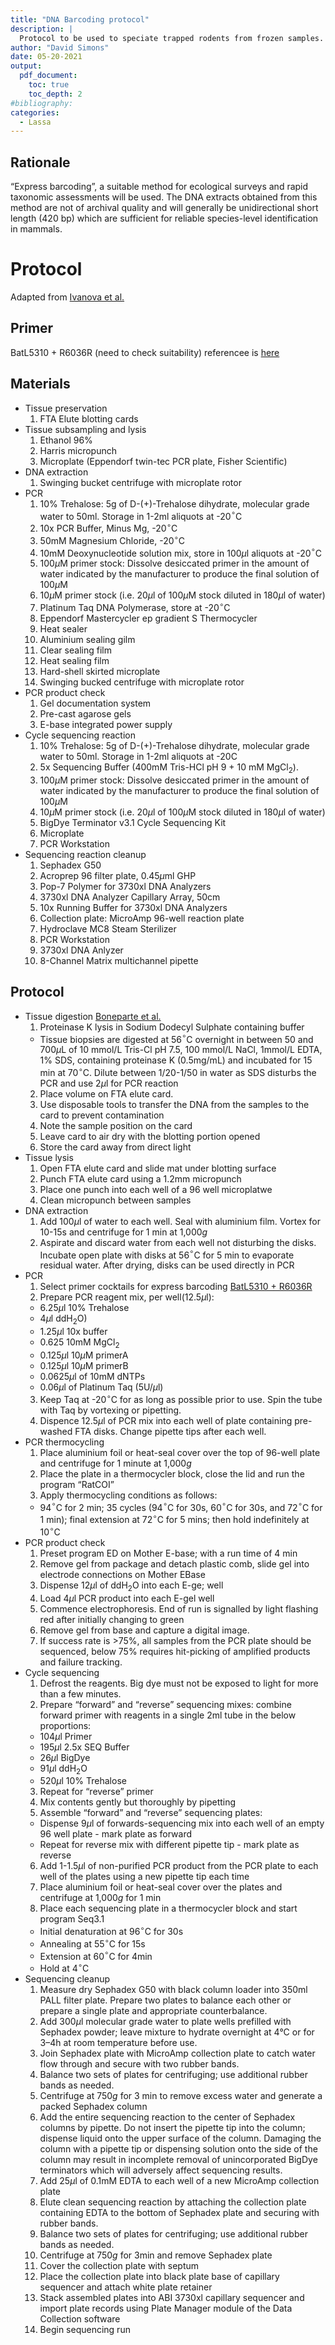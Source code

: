 ```yaml
---
title: "DNA Barcoding protocol"
description: |
  Protocol to be used to speciate trapped rodents from frozen samples. Protocol developed from DNA Barcoding in Mammals (Ivanova, Clare and Borisenko) from DNA Barcodes: Methods and Protocols.
author: "David Simons"
date: 05-20-2021
output:
  pdf_document:
    toc: true
    toc_depth: 2
#bibliography:
categories:
  - Lassa
---
```


## Rationale

"Express barcoding", a suitable method for ecological surveys and rapid taxonomic assessments will be used. The DNA extracts obtained from this method are not of archival quality and will generally be unidirectional short length (420 bp) which are sufficient for reliable species-level identification in mammals.

# Protocol
Adapted from [Ivanova et al.](https://www.researchgate.net/profile/Alex-Borisenko/publication/225287508_DNA_barcoding_in_mammals/links/02e7e5294b96c0e680000000/DNA-barcoding-in-mammals.pdf)

## Primer

BatL5310 + R6036R (need to check suitability) referencee is [here]((https://onlinelibrary.wiley.com/doi/10.1111/j.1471-8286.2007.01752.x))

## Materials

  + Tissue preservation
    1. FTA Elute blotting cards
  + Tissue subsampling and lysis
    1. Ethanol 96%
    2. Harris micropunch
    3. Microplate (Eppendorf twin-tec PCR plate, Fisher Scientific)
  + DNA extraction
    1. Swinging bucket centrifuge with microplate rotor
  + PCR
    1. 10% Trehalose: 5g of D-(+)-Trehalose dihydrate, molecular grade water to 50ml. Storage in 1-2ml aliquots at -20$^\circ$C
    2. 10x PCR Buffer, Minus Mg, -20$^\circ$C
    3. 50mM Magnesium Chloride, -20$^\circ$C
    4. 10mM Deoxynucleotide solution mix, store in 100$\mu$l aliquots at -20$^\circ$C
    5. 100$\mu$M primer stock: Dissolve desiccated primer in the amount of water indicated by the manufacturer to produce the final solution of 100$\mu$M
    6. 10$\mu$M primer stock (i.e. 20$\mu$l of 100$\mu$M stock diluted in 180$\mu$l of water)
    7. Platinum Taq DNA Polymerase, store at -20$^\circ$C
    8. Eppendorf Mastercycler ep gradient S Thermocycler
    9. Heat sealer
    10. Aluminium sealing gilm
    11. Clear sealing film
    12. Heat sealing film
    13. Hard-shell skirted microplate
    14. Swinging bucked centrifuge with microplate rotor
  + PCR product check
    1. Gel documentation system
    2. Pre-cast agarose gels
    3. E-base integrated power supply
  + Cycle sequencing reaction
    1. 10% Trehalose: 5g of D-(+)-Trehalose dihydrate, molecular grade water to 50ml. Storage in 1-2ml aliquots at -20C
    2. 5x Sequencing Buffer (400mM Tris-HCl pH 9 + 10 mM MgCl~2~).
    3. 100$\mu$M primer stock: Dissolve desiccated primer in the amount of water indicated by the manufacturer to produce the final solution of 100$\mu$M
    4. 10$\mu$M primer stock (i.e. 20$\mu$l of 100$\mu$M stock diluted in 180$\mu$l of water)
    5. BigDye Terminator v3.1 Cycle Sequencing Kit
    6. Microplate
    7. PCR Workstation
  + Sequencing reaction cleanup
    1. Sephadex G50
    2. Acroprep 96 filter plate, 0.45$\mu$ml GHP
    3. Pop-7 Polymer for 3730xl DNA Analyzers
    4. 3730xl DNA Analyzer Capillary Array, 50cm
    5. 10x Running Buffer for 3730xl DNA Analyzers
    6. Collection plate: MicroAmp 96-well reaction plate
    7. Hydroclave MC8 Steam Sterilizer
    8. PCR Workstation
    9. 3730xl DNA Anlyzer
    10. 8-Channel Matrix multichannel pipette
    
## Protocol

  + Tissue digestion [Boneparte et al.](https://journals.sagepub.com/doi/suppl/10.1177/0023677212473918/suppl_file/suppl-appendix.pdf)
    1. Proteinase K lysis in Sodium Dodecyl Sulphate containing buffer
      + Tissue biopsies are digested at 56$^\circ$C overnight in between 50 and 700$\mu$L of 10 mmol/L Tris-Cl pH 7.5, 100 mmol/L NaCl, 1mmol/L EDTA, 1% SDS, containing proteinase K (0.5mg/mL) and incubated for 15 min at 70$^\circ$C. Dilute between 1/20-1/50 in water as SDS disturbs the PCR and use 2$\mu$l for PCR reaction
    2. Place volume on FTA elute card.
    3. Use disposable tools to transfer the DNA from the samples to the card to prevent contamination
    4. Note the sample position on the card
    5. Leave card to air dry with the blotting portion opened
    6. Store the card away from direct light
  + Tissue lysis 
    1. Open FTA elute card and slide mat under blotting surface
    2. Punch FTA elute card using a 1.2mm micropunch
    3. Place one punch into each well of a 96 well microplatwe
    4. Clean micropunch between samples
  + DNA extraction
    1. Add 100$\mu$l of water to each well. Seal with aluminium film. Vortex for 10-15s and centrifuge for 1 min at 1,000*g*
    2. Aspirate and discard water from each well not disturbing the disks. Incubate open plate with disks at 56$^\circ$C for 5 min to evaporate residual water. After drying, disks can be used directly in PCR
  + PCR
    1. Select primer cocktails for express barcoding [BatL5310 + R6036R](https://onlinelibrary.wiley.com/doi/10.1111/j.1471-8286.2007.01752.x)
    2. Prepare PCR reagent mix, per well(12.5$\mu$l):
      + 6.25$\mu$l 10% Trehalose
      + 4$\mu$l ddH~2~O)
      + 1.25$\mu$l 10x buffer
      + 0.625 10mM MgCl~2~
      + 0.125$\mu$l 10$\mu$M primerA
      + 0.125$\mu$l 10$\mu$M primerB
      + 0.0625$\mu$l of 10mM dNTPs
      + 0.06$\mu$l of Platinum Taq (5U/$\mu$l)
    3. Keep Taq at -20$^\circ$C for as long as possible prior to use. Spin the tube with Taq by vortexing or pipetting.
    4. Dispence 12.5$\mu$l of PCR mix into each well of plate containing pre-washed FTA disks. Change pipette tips after each well.
  + PCR thermocycling
    1. Place aluminium foil or heat-seal cover over the top of 96-well plate and centrifuge for 1 minute at 1,000*g*
    2. Place the plate in a thermocycler block, close the lid and run the program "RatCOI"
    3. Apply thermocycling conditions as follows:
      + 94$^\circ$C for 2 min; 35 cycles (94$^\circ$C for 30s, 60$^\circ$C for 30s, and 72$^\circ$C for 1 min); final extension at 72$^\circ$C for 5 mins; then hold indefinitely at 10$^\circ$C
  + PCR product check
    1. Preset program ED on Mother E-base; with a run time of 4 min
    2. Remove gel from package and detach plastic comb, slide gel into electrode connections on Mother EBase
    3. Dispense 12$\mu$l of ddH~2~O into each E-ge; well
    4. Load 4$\mu$l PCR product into each E-gel well
    5. Commence electrophoresis. End of run is signalled by light flashing red after initially changing to green
    6. Remove gel from base and capture a digital image. 
    7. If success rate is >75%, all samples from the PCR plate should be sequenced, below 75% requires hit-picking of amplified products and failure tracking. 
  + Cycle sequencing
    1. Defrost the reagents. Big dye must not be exposed to light for more than a few minutes.
    2. Prepare "forward" and "reverse" sequencing mixes: combine forward primer with reagents in a single 2ml tube in the below proportions:
      + 104$\mu$l Primer
      + 195$\mu$l 2.5x SEQ Buffer
      + 26$\mu$l BigDye
      + 91$\mu$l ddH~2~O
      + 520$\mu$l 10% Trehalose
    3. Repeat for "reverse" primer
    4. Mix contents gently but thoroughly by pipetting
    5. Assemble "forward" and "reverse" sequencing plates:
      + Dispense 9$\mu$l of forwards-sequencing mix into each well of an empty 96 well plate - mark plate as forward
      + Repeat for reverse mix with different pipette tip - mark plate as reverse
    6. Add 1-1.5$\mu$l of non-purified PCR product from the PCR plate to each well of the plates using a new pipette tip each time
    7. Place aluminium foil or heat-seal cover over the plates and centrifuge at 1,000*g* for 1 min
    8. Place each sequencing plate in a thermocycler block and start program Seq3.1
      + Initial denaturation at 96$^\circ$C for 30s
      + Annealing at 55$^\circ$C for 15s
      + Extension at 60$^\circ$C for 4min
      + Hold at 4$^\circ$C
  + Sequencing cleanup
    1. Measure dry Sephadex G50 with black column loader into 350ml PALL filter plate. Prepare two plates to balance each other or prepare a single plate and appropriate counterbalance. 
    2. Add 300$\mu$l molecular grade water to plate wells prefilled with Sephadex powder; leave mixture to hydrate overnight at 4°C or for 3–4h at room temperature before use. 
    3. Join Sephadex plate with MicroAmp collection plate to catch water flow through and secure with two rubber bands.
    4. Balance two sets of plates for centrifuging; use additional rubber bands as needed.
    5. Centrifuge at 750*g* for 3 min to remove excess water and generate a packed Sephadex column
    6. Add the entire sequencing reaction to the center of Sephadex columns by pipette. Do not insert the pipette tip into the column; dispense liquid onto the upper surface of the column. Damaging the column with a pipette tip or dispensing solution onto the side of the column may result in incomplete removal of unincorporated BigDye terminators which will adversely affect sequencing results.
    7. Add 25$\mu$l of 0.1mM EDTA to each well of a new MicroAmp collection plate
    8. Elute clean sequencing reaction by attaching the collection plate containing EDTA to the bottom of Sephadex plate and securing with rubber bands.
    9. Balance two sets of plates for centrifuging; use additional rubber bands as needed.
    10. Centrifuge at 750*g* for 3min and remove Sephadex plate
    11. Cover the collection plate with septum
    12. Place the collection plate into black plate base of capillary sequencer and attach white plate retainer
    13. Stack assembled plates into ABI 3730xl capillary sequencer and import plate records using Plate Manager module of the Data Collection software
    14. Begin sequencing run
